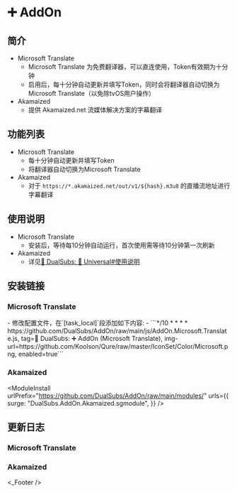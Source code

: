 
# ➕ AddOn

## 简介
* Microsoft Translate
  * Microsoft Translate 为免费翻译器，可以直连使用，Token有效期为十分钟
  * 启用后，每十分钟自动更新并填写Token，同时会将翻译器自动切换为Microsoft Translate（以免除tvOS用户操作）
* Akamaized
  * 提供 Akamaized.net 流媒体解决方案的字幕翻译

## 功能列表
* Microsoft Translate
  * 每十分钟自动更新并填写Token
  * 将翻译器自动切换为Microsoft Translate
* Akamaized
  * 对于 `https://*.akamaized.net/out/v1/${hash}.m3u8` 的直播流地址进行字幕翻译

## 使用说明
* Microsoft Translate
  * 安装后，等待每10分钟自动运行，首次使用需等待10分钟第一次刷新
* Akamaized
  * 详见[🍿 DualSubs: 🔣 Universal#使用说明](./universal#使用说明)

## 安装链接
### Microsoft Translate
<ModuleInstall urlPrefix="https://github.com/DualSubs/AddOn/raw/main/modules/">
  <ModuleInstall.Tab type="loon">
    <ModuleInstall.Item url="DualSubs.AddOn.Microsoft.Translate.plugin"/>
  </ModuleInstall.Tab>
  <ModuleInstall.Tab type="surge">
    <ModuleInstall.Item url="DualSubs.AddOn.Microsoft.Translate.sgmodule"/>
  </ModuleInstall.Tab>
  <ModuleInstall.Tab type="stash">
    <ModuleInstall.Item url="DualSubs.AddOn.Microsoft.Translate.stoverride"/>
  </ModuleInstall.Tab>
  <ModuleInstall.Tab type="egern">
    <ModuleInstall.Item url="DualSubs.AddOn.Microsoft.Translate.yaml"/>
  </ModuleInstall.Tab>
  <ModuleInstall.Tab type="qx">
    <ModuleInstall.Item url="DualSubs.AddOn.Microsoft.Translate.snippet">
      - 修改配置文件，在`[task_local]`段添加如下内容:
      - ```*/10 * * * * https://github.com/DualSubs/AddOn/raw/main/js/AddOn.Microsoft.Translate.js, tag=🍿️ DualSubs: ➕ AddOn (Microsoft Translate), img-url=https://github.com/Koolson/Qure/raw/master/IconSet/Color/Microsoft.png, enabled=true```
    </ModuleInstall.Item>
  </ModuleInstall.Tab>
  <ModuleInstall.Tab type="shadowrocket">
    <ModuleInstall.Item url="DualSubs.AddOn.Microsoft.Translate.srmodule"/>
  </ModuleInstall.Tab>
</ModuleInstall>

### Akamaized
<ModuleInstall
  urlPrefix="https://github.com/DualSubs/AddOn/raw/main/modules/"
  urls={{
    surge: "DualSubs.AddOn.Akamaized.sgmodule",
  }}
/>

## 更新日志
### Microsoft Translate
### Akamaized
<_Footer />
